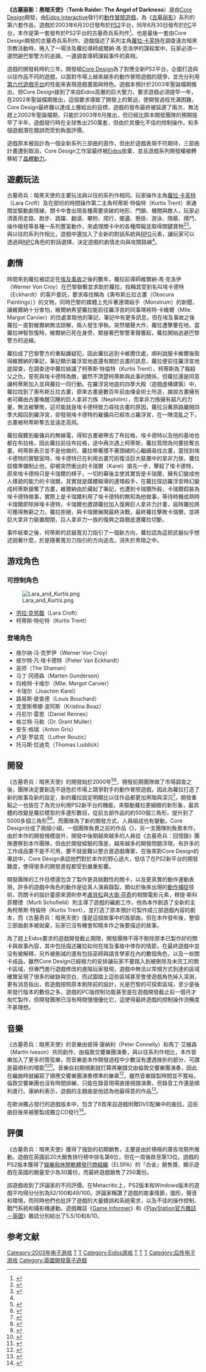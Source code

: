 {{noteTA
|G1=Games
|T=zh-hans:古墓丽影：黑暗天使;zh-hk:盜墓者羅拉：黑暗天使;zh-tw:古墓奇兵：暗黑天使;
|1=zh-hans:劳拉·克劳馥; zh-hant:蘿拉·卡芙特; zh-hk:羅拉·卡芙特;
|2=zh-hans:劳拉; zh-hant:蘿拉; zh-hk:羅拉;
}}
{{Infobox VG
| title = 古墓丽影：黑暗天使
| english =  Tomb Raider: The Angel of Darkness <ref group="註">註：这一代的英文标题中，在“Tomb Raider”之上加了一排小字：“Lara Croft”，也就是劳拉的姓名</ref>
| image = File:Tomb Raider The Angel of Darkness PS2 cover.jpg
| caption = 古墓丽影：黑暗天使的封面
| developer = Core Design<br>[[Beenox|Beenox]] <small>(Mac)</small>
| publisher = {{vgr|WW|[[Eidos|Eidos]]|CN|[[北京新天地|北京新天地]]|TW|[[英寶格|英寶格]]}}
| director = Jeremy Heath-Smith<ref name= "MakingOfVideo">{{cite web|url=https://archive.org/details/Tomb_Raider_Angel_of_Darkness-Making_Of_Movie|title=The Making Of Tomb Raider: Angel of Darkness (2003)|publisher=[[Internet_Archive|Internet Archive]]|date=15 January 2003|accessdate=13 March 2014}}</ref><br />Adrian Smith
| producer = Andrew Watt
| designer = Richard Morton
| artist = Andrea Gordella<ref name=staff>{{cite video game|title=Tomb Raider: The Angel of Darkness|developer=[[Core_Design|Core Design]]|publisher=[[Eidos_Interactive|Eidos Interactive]]|platform=[[PlayStation_2|PlayStation 2]], [[Microsoft_Windows|Microsoft Windows]]|date=20 June 2003|scene=Credits}}</ref>
| writer = Murti Schofield
| programmer = Richard Flower
| composer = Peter Connelly
| series = [[古墓奇兵系列|古墓奇兵系列]]
| engine =
| released = 2003年6月20日
| genre = 第三人稱動作冒險遊戲
| modes = 單人遊戲
| platforms = [[PlayStation_2|PlayStation 2]], [[Personal_Computer|PC]], [[Apple_Macintosh|Mac]]
}}

'''《古墓丽影：黑暗天使》'''（'''Tomb Raider: The Angel of Darkness'''）是由[[Core_Design|Core Design]]開發，由[[Eidos_Interactive|Eidos Interactive]]發行的[[動作冒險遊戲|動作冒險遊戲]]，為《[[盜墓者|古墓丽影]]》系列的第六套作品，遊戲於2003年6月20日發布於[[PS2|PS2]]平台，同年6月30日發布於[[个人电脑|PC]]平台，本作是第一套發布於PS2平台的古墓奇兵系列作<ref name= "GTRetro3">{{cite episode | title=Buried Alive | series=Ten Years of Tomb Raider: A GameTap Retrospective | serieslink=Ten Years of Tomb Raider: A GameTap Retrospective |credits = [[Will_Payne_(television_producer)|Will Payne]] (director), Will Payne & [[Mike_Benson_(screenwriter)|Mike Benson]] (writers) | network = [[GameTap|GameTap TV]] | number = 3}}</ref>。也是最後一套由Core Design開發的古墓奇兵系列作。遊戲描述了系列主角[[蘿拉·卡芙特|蘿拉·卡芙特]]在調查遠古暗黑宗教活動時，捲入了一場涉及蘿拉導師威爾納‧馮‧克洛伊的謀殺案中，玩家必須一邊閃避巴黎警方的追捕，一邊調查導師謀殺事件的真相。

遊戲的開發耗時約三年。開發組[[Core_Design|Core Design]]為了對應全新PS2平台，企圖打造與以往作品不同的遊戲，以面對市場上越來越多的動作冒險遊戲的競爭，並充分利用[[第六世代遊戲機|第六代遊戲平台]]的性能來表現遊戲畫面與特色。遊戲本預計於2003年聖誕檔期推出，但Core Design接到了來自Eidos高層的巨大壓力，要求遊戲必須提早一年，在2002年聖誕檔期推出，這個要求導致了開發上的緊迫，使開發過程充滿困難，Core Design最終難以達成上層給出的目標，遊戲的發布最終被延遲了兩次，無法趕上2002年聖誕檔期，只能於2003年6月推出，但已經比原本開發團隊的預期提早了半年，遊戲發行時在全球售出250萬套，但由於其優化不佳的控制操作，和多個遊戲潛在錯誤而受到負面評價。

遊戲原本被設計為一個全新系列三部曲的首作，但由於遊戲表現不符期待，三部曲計畫遭到取消，Core Design工作室最终被[[Eidos|Eidos]]放棄，並且遊戲系列開發權被轉移給了[[晶體動力|晶體動力]]。

== 遊戲玩法 ==
古墓奇兵：暗黑天使的主要玩法與以往的系列作相同。玩家操作主角[[蘿拉·卡芙特|蘿拉·卡芙特]]（Lara Croft）及在部份的時間操作第二主角柯蒂斯·特倫特（Kurtis Trent）來通關並驅動劇情線，關卡中會出現各種需要突破的地形、門鎖、機關與敵人，玩家必須善用走路、跑步、跳躍、翻滾、攀附、爬行、擺盪、懸掛、游泳、隱蔽、搏鬥、操作槍枝等各種一系列豐富動作，來處理關卡中的各種障礙並取得關鍵寶物<ref name= "GSwalkthrough">{{cite web|url=http://www.gamespot.com/articles/tomb-raider-angel-of-darkness-walkthrough/1100-6071468/|title=Tomb Raider: Angel of Darkness Walkthrough|author=Radclyff, Doug|website=[[GameSpot|GameSpot]]|date=14 July 2003|accessdate=2 February 2014|archive-date=2018-08-28|archive-url=https://web.archive.org/web/20180828035430/https://www.gamespot.com/articles/tomb-raider-angel-of-darkness-walkthrough/1100-6071468/|dead-url=no}}</ref><ref name= "IGNhandson">{{cite web|url=https://uk.ign.com/articles/2003/01/14/tomb-raider-hands-on-2|title=Tomb Raider: Hands-on|author=Perry, Douglas C.|website=[[IGN|IGN]]|date=14 January 2003|accessdate=31 January 2014}}</ref>。與以往的系列作相比，遊戲中還加入了全新的對話系統與[[电子角色扮演游戏|RPG]]元素，讓玩家可以透過與[[NPC|NPC]]角色的對話選擇，決定遊戲的劇情走向與攻關路線<ref name="gspot"/>。

== 劇情 ==
時間來到蘿拉被認定在[[古墓丽影：最后的启示|埃及事故]]之後的數年，蘿拉前導師維爾納‧馮‧克洛伊（Werner Von Croy）在巴黎聯繫並求助於蘿拉，指稱其受到名叫埃卡德特（Eckhardt）的客戶委託，要求尋找稱為《奧布斯丘拉古畫（Obscura Paintings）》的文物，同時巴黎的媒體上充斥著連環殺手（Monstrum）的新聞，讓維爾納十分害怕，維爾納希望蘿拉能前往羅浮宮的同事瑪格特‧卡維爾（Mlle. Margot Carvier）的住處拿取他的筆記，筆記中有更多訊息，但在埃及事故之後蘿拉一直對維爾納無法諒解，兩人發生爭執，突然槍聲大作，蘿拉遭擊暈在地，當蘿拉神智恢復時，維爾納已死在身旁，緊接著巴黎警車聲響起，蘿拉開始逃避巴黎警方的追緝。

蘿拉成了巴黎警方的重點嫌疑犯，因此蘿拉逃到卡維爾住處，順利說服卡維爾後取得維爾納的筆記，筆記顯示羅浮宮地底還有關於古畫的訊息，蘿拉便前往羅浮宮地底探查，在調查途中蘿拉結識了柯蒂斯‧特倫特（Kurtis Trent），柯蒂斯為了報殺父之仇，誓死與埃卡德特為敵，雖然不清楚柯蒂斯與此事的關係，但蘿拉還是同意讓柯蒂斯加入並與蘿拉一同行動。在羅浮宮地底的四季大殿（遊戲虛構建築）中，蘿拉找到了奧布斯丘拉古畫，原來古畫是數百年前由煉金術士所造，據說古畫擁有者可藉由古畫喚醒沉睡的巨人拿非力族（Nephilim），而拿非力族擁有超凡的力量，無法被擊敗，這可能就是埃卡德特致力尋找古畫的原因，蘿拉沿著原路離開四季大殿回到羅浮宮，卻發現埃卡德特的雇傭兵已經攻占羅浮宮，在一陣混亂之下，古畫被柯蒂斯奪去並遠走高飛。

蘿拉窺聽到雇傭兵的無線電，得知古畫被帶去了布拉格，埃卡德特以及他的基地也都在布拉格，因此蘿拉前往布拉格，途中再次遇上柯蒂斯，蘿拉質問為何要掠奪古畫，柯蒂斯表示並不是他做的，蘿拉帶著摸不著頭緒的心繼續尋找古畫，當找到埃卡德特的實驗室時，埃卡德特已在利用古畫咒術復活巨大裝置中的拿非力族，蘿拉拔槍準備制止他，卻被突然衝出的卡瑞爾（Karel）搶先一步，擊殺了埃卡德特，原來埃卡德特只是卡瑞爾的棋子，一切的幕後主使其實皆是卡瑞爾，擁有幻變成他人樣貌的能力的卡瑞爾，其實就是媒體報導的連環殺手，在蘿拉探訪羅浮宮時幻變成柯蒂斯搶奪了古畫，維爾納由於藏起了筆記，也遭到卡瑞爾所殺，卡瑞爾假裝為埃卡德特做事，實際上是卡瑞爾利用了埃卡德特的無知為他做事，等待時機成熟時卡瑞爾即除掉埃卡德特，卡瑞爾也邀請蘿拉加入復興巨人拿非力計畫，屆時蘿拉將可獲得無窮之力，蘿拉拒絕，與卡瑞爾展開最終決戰，最終蘿拉擊敗卡瑞爾，並將巨大拿非力裝置關閉，巨人拿非力一族的復興之路徹底遭蘿拉切斷。

事件結束之後，柯蒂斯的武器寬刃刀指引了一個新方向，蘿拉認為這把武器似乎想述說著什麼，於是隨著寬刃刀指引的方向追去，消失於黑暗之中。

== 游戏角色 ==
=== 可控制角色 ===
[[File:Lara_and_Kurtis.png|thumb]]
* [[蘿拉·卡芙特|劳拉·克劳馥]]（Lara Croft）
* 柯蒂斯·特伦特（Kurtis Trent）

=== 登場角色 ===
* 维尔纳·冯·克罗伊（Werner Von Croy）
* 彼尔特·凡·埃卡德特（Pieter Van Eckhardt）
* 巫师（The Shaman）
* 马丁·冈德森（Marten Gunderson）
* 玛格特·卡维尔（Mlle. Margot Carvier）
* 卡瑞尔（Joachim Karel）
* 路易斯·彼查德（Louis Bouchard）
* 克里斯蒂娜·波阿斯（Kristina Boaz）
* 丹尼尔·雷恩（Daniel Rennes）
* 格兰特·马勒（Dr. Grant Muller）
* 安东·格瑞（Anton Gris）
* 卢瑟·罗兹克（Luther Rouzic）
* 托马斯·拉迪克（Thomas Luddick）

== 開發 ==
《古墓奇兵：暗黑天使》的開發始於2000年<ref name="BBCNews">{{cite news |last=Hermida |first=Alfred |url=http://news.bbc.co.uk/2/hi/entertainment/3042100.stm |title=No salvation for Angel of Darkness |work=BBC News |date=4 July 2003 |accessdate=6 July 2012 |archive-date=2016-03-06 |archive-url=https://web.archive.org/web/20160306131207/http://news.bbc.co.uk/2/hi/entertainment/3042100.stm |dead-url=no }}</ref><ref name="TRng">{{cite web|url=https://uk.ign.com/articles/2001/02/17/tomb-raider-next-generation|title=Tomb Raider Next Generation|author=IGN Staff|website=[[IGN|IGN]]|date=16 February 2001|accessdate=26 June 2013}}</ref>，開發前期團隊做了市場調查之後，團隊決定要創造不遜色於市場上競爭對手的動作冒險遊戲，因此為蘿拉打造了新的故事及新的設定，新的蘿拉設定明顯比以往作品都更加黑暗與深沉<ref name="OPM-63-Lara">{{Cite journal| journal = [[Official_U.S._PlayStation_Magazine|Official U.S. PlayStation Magazine]]| issue = 63| date = December 2002| title = Spin: Where's Lara| publisher = [[Ziff_Davis|Ziff Davis]]| page = 65| first = Karen| last = Jones}}</ref>，開發重點之一也放在了為充分利用PS2新平台的機能，來驅動蘿拉更細緻的新形象，最具體的改變是蘿拉模型的多邊形數目，從前五部作品的約500個三角形，提升到了5000多個三角形<ref name="PSM-88-7Years">{{Cite journal| journal = [[PlayStation:_The_Official_Magazine|PlayStation Magazine]]| publisher = [[Future_plc|US Imagine Publishing]]| author = Staff| title = 7 Years of PSM| pages = 37–38| issue = 88|date=September 2004}}</ref><ref name="PSM-68-Preview">{{Cite journal| journal = [[PlayStation:_The_Official_Magazine|PlayStation Magazine]]| publisher = [[Future_plc|US Imagine Publishing]]| author = Staff| title = Tomber Raider: Out of the Darkness| pages = 41–46| issue = 68|date=February 2003}}</ref>。而團隊為了新的開發方式，人員組成也有變動，Core Design分成了兩個小組，一個團隊負責之前的作品《{{le|古墓奇兵：回憶錄|Tomb Raider Chronicles|古墓奇兵：回憶錄}}》，另一支團隊則負責本作，由於本作的開發規模提升，開發中後期越來越多的人員從《古墓奇兵：回憶錄》團隊遷移到本作團隊，但由於開發經驗的落差，越來越多的開發問題浮現，有許多的工作成品要不是不可用，要不就是難以整合進遊戲專案，在後來對Core Design的專訪中，Core Design承認他們對於本作的野心過大，低估了在PS2新平台的開發難度，使得很多的開發進程都受到嚴重影響。

開發團隊的工作目標還包含了製作更具挑戰性的關卡，以及更真實的動作運動表現，許多的遊戲中角色的動作是從真人演員錄製，類似於後來出現的[[動作捕捉|動作捕捉]]技術，而關卡的設計靈感來源則參考[[盧貝松|盧貝松]]與[[大衛·芬奇|大衛·芬奇]]的相關電影元素，穆提‧斯科菲爾德（Murti Schofield）則主導了遊戲的編劇工作，他為本作創造了全新的主角柯蒂斯‧特倫特（Kurtis Trent），並打造了原本預計可製作成三部遊戲內容的劇本，而《古墓奇兵：暗黑天使》僅是這個故事中的首部曲，但在本作發布後，整個三部曲劇本被拋棄，玩家已沒有機會知曉本作之後要描述的故事。

為了趕上Eidos要求的遊戲開發截止期限，開發團隊不得不刪除原本已製作好的關卡與故事內容，其中包括描述羅拉如何在埃及事故中倖存的情節，在最終遊戲中並沒有被解釋，另外被刪減的還有包括巫師與語言學家在內的數個角色，以及一些關卡成品，雖然Core Design已經極力的安排讓玩家不要踏入到被刪除及未完工的關卡區域，但專門進行遊戲修改的進階玩家發現，遊戲中無法以常規方式到達的區域確實呈現了很多的破缺與空白，而試圖踏上這些區域甚至會使遊戲角色掉入深淵，更有消息指出，若遊戲按照原本剔除前的設計，光是巴黎的可探索區域，至少是後來發行版本的數倍之多。遊戲的PC版控制功能甚至是在遊戲開發截止前一個月才匆忙製作，但開發團隊已沒有時間慢慢優化它，這使得最終遊戲的控制操作流暢度不甚理想。

== 音樂 ==
《古墓奇兵：暗黑天使》的音樂由彼得‧康納利（Peter Connelly）和馬丁‧艾維森（Martin Iveson）共同創作，由倫敦交響樂團演奏，與以往系列作相比，本作音樂加入了更多的管弦樂，而音樂是本作開發過程中少數沒有遭遇挫折的部分，可謂是最順利的環節<ref name= "EdgeMakingof">{{cite web|url=http://www.edge-online.com/features/making-tomb-raider-angel-darkness/|title=Making Of: Tomb Raider: The Angel Of Darkness|author=Edge Staff|publisher=[[Edge_Online|Edge Online]]|date=17 January 2011|accessdate=16 December 2013|archiveurl=https://web.archive.org/web/20130531052922/http://www.edge-online.com/features/making-tomb-raider-angel-darkness/|archivedate=2013-05-31|dead-url=no}}</ref><ref name="TRAODguide">{{cite web|url=http://cdn.akamai.steamstatic.com/steam/apps/225020/manuals/manual.pdf?t=1447081238|title=Tomb Raider: The Angel of Darkness PC Manual|publisher=[[Steam_(software)|Steam]]|date=2003|accessdate=28 November 2015|archiveurl=https://web.archive.org/web/20151128191426/http://cdn.akamai.steamstatic.com/steam/apps/225020/manuals/manual.pdf?t=1447081238|archivedate=2015-11-28|dead-url=no}}</ref>。音樂自初期規劃就打算將樂譜交由倫敦交響樂團演奏，因此在編曲時就編寫了順應交響樂團演奏標準的樂章<ref>{{Cite web |url=https://www.the-arcade.ie/2016/09/interview-peter-connelly-composer/ |title=存档副本 |access-date=2020-08-19 |archive-date=2020-09-21 |archive-url=https://web.archive.org/web/20200921145744/https://www.the-arcade.ie/2016/09/interview-peter-connelly-composer/ |dead-url=no }}</ref>，雖然音樂錄製時間並不寬裕，倫敦交響樂團也沒有時間排練，只能在錄音現場直接視譜演奏，但錄音工作還是順利進行。康納利表示，遊戲的主題曲是他認為他最得意的作品<ref name="ConnollyInterview">{{cite web|url=http://www.tombraidersoundtrack.com/interview_connelly.asp|title=An Interview With Peter Connelly|publisher=Planet Lara|date=2007|accessdate=1 August 2018|archiveurl=https://web.archive.org/web/20070710131624/http://www.tombraidersoundtrack.com/interview_connelly.asp|archivedate=2007-07-10|dead-url=yes}}</ref>。

在歐洲獨占發行的遊戲版本中，包含了8首來自遊戲附贈DVD配樂中的曲目。這些曲目後來被壓製成獨立CD發行<ref>{{cite web | url = http://www.game-ost.com/albums/1243/tomb_raider_the_angel_of_darkness_-_the_official_soundtrack/ | title = Tomb Raider: The Angel of Darkness - The Official Soundtrack | publisher = Game-OST | accessdate = 13 December 2010 | archive-date = 2017-06-30 | archive-url = https://web.archive.org/web/20170630090407/http://www.game-ost.com/albums/1243/tomb_raider_the_angel_of_darkness_-_the_official_soundtrack/ | dead-url = no }}</ref>。

== 評價 ==
{{Video game reviews
| PC = True
| PS2 = True
| na = True
| EuroG_PS2 = 4/10<ref name="eurog">{{cite web |last=Reed |first=Kristan |url=http://www.eurogamer.net/articles/r_tombraideraod_ps2 |title=Tomb Raider: Angel of Darkness Review • Reviews • PlayStation 2 • |publisher=Eurogamer.net |date=25 June 2003 |accessdate=6 July 2012 |archive-date=2020-07-09 |archive-url=https://web.archive.org/web/20200709000238/https://www.eurogamer.net/articles/r_tombraideraod_ps2 |dead-url=no }}</ref>
| GI_PS2 = 5.5/10<ref name="gameinformer">{{cite journal|journal=[[Game_Informer|Game Informer]]|title=Tomb Raider: The Angel of Darkness|issue=124|date=August 2003|page=90}}</ref>
| GameRev_PS2 = C-<ref name= "GRreview">{{cite web|url=http://www.gamerevolution.com/review/tomb-raider-aod|title=Tomb Raider: Angel of Darkness Review|author=White, A. A.|publisher=[[Game_Revolution|Game Revolution]]|date=1 July 2003|accessdate=1 February 2014|archive-date=2016-03-03|archive-url=https://web.archive.org/web/20160303222013/http://www.gamerevolution.com/review/tomb-raider-aod|dead-url=no}}</ref>
| GSpot_PC = 6.1/10<ref>{{cite web |url=http://www.gamespot.com/lara-croft-tomb-raider-the-angel-of-darkness/reviews/tomb-raider-the-angel-of-darkness-review-6070883/ |title=Tomb Raider: The Angel of Darkness PC Review |website=[[GameSpot|GameSpot]] |date=1 July 2003 |accessdate=6 July 2012 |archive-date=2013-08-07 |archive-url=https://web.archive.org/web/20130807043838/http://www.gamespot.com/lara-croft-tomb-raider-the-angel-of-darkness/reviews/tomb-raider-the-angel-of-darkness-review-6070883/ |dead-url=no }}</ref>
| GSpot_PS2 = 6.5/10<ref name="gspot">{{cite web |author=Kasavin, Greg |url=http://www.gamespot.com/lara-croft-tomb-raider-the-angel-of-darkness/reviews/tomb-raider-the-angel-of-darkness-review-6030493/ |title=Tomb Raider: The Angel of Darkness PS2 Review |publisher=GameSpot.com |date=20 June 2003 |accessdate=6 July 2012 |archive-date=2013-07-29 |archive-url=https://web.archive.org/web/20130729031507/http://www.gamespot.com/lara-croft-tomb-raider-the-angel-of-darkness/reviews/tomb-raider-the-angel-of-darkness-review-6030493/ |dead-url=no }}</ref>
| GRadar_PS2 = 78%<ref name="GRadar">{{cite web |url=http://gamesradar.msn.co.uk/reviews/default.asp?subsectionid=166&articleid=65547&pagetype=2 |archiveurl=https://web.archive.org/web/20031023110245/http://gamesradar.msn.co.uk/reviews/default.asp?subsectionid=166&articleid=65547&pagetype=2 |archivedate=2003-10-23 |title=GamesRadar - Tomb Raider: Angel of Darkness review |publisher=GamesRadar |date=23 October 2003 |accessdate=6 July 2012 |dead-url=no }}</ref>
| IGN_PC = 5.3/10<ref>{{cite web|author=Perry, Douglas C. |url=https://uk.ign.com/articles/2003/07/10/tomb-raider-angel-of-darkness-review |title=Tomb Raider: Angel of Darkness Review - PC Review at IGN |website=[[IGN|IGN]] |date=10 June 2003 |accessdate=6 July 2012}}</ref>
| IGN_PS2 = 5.3/10<ref name="ign3">{{cite web|author=Perry, Douglas C. |url=https://uk.ign.com/articles/2003/06/24/tomb-raider-the-angel-of-darkness |title=Tomb Raider: The Angel of Darkness - PlayStation 2 Review at IGN |website=[[IGN|IGN]] |date=24 June 2003 |accessdate=6 July 2012}}</ref>
| MC_PC = 49/100<ref name=MCPC>{{cite web |url=https://www.metacritic.com/game/pc/lara-croft-tomb-raider-the-angel-of-darkness |title=Tomb Raider: The Angel of Darkness for PC Reviews, Ratings, Credits, and More at Metacritic |publisher=Metacritic.com |date= |accessdate=1 August 2011 |archive-date=2019-11-19 |archive-url=https://web.archive.org/web/20191119220125/https://www.metacritic.com/game/pc/lara-croft-tomb-raider-the-angel-of-darkness |dead-url=no }}</ref>
| MC_PS2 = 52/100<ref name=MCPS2>{{cite web |url=https://www.metacritic.com/game/playstation-2/lara-croft-tomb-raider-the-angel-of-darkness |title=Tomb Raider: The Angel of Darkness for PlayStation 2 Reviews, Ratings, Credits, and More at Metacritic |publisher=Metacritic.com |date= |accessdate=1 August 2011 |archive-date=2020-12-02 |archive-url=https://web.archive.org/web/20201202093932/https://www.metacritic.com/game/playstation-2/lara-croft-tomb-raider-the-angel-of-darkness |dead-url=no }}</ref>
}}

《古墓奇兵：暗黑天使》獲得了強勁的初期銷售，主要是由於積極的廣告攻勢所推動。遊戲在英國前20大銷售排行榜中排名第6位，但在一周後跌至第13位。遊戲的PS2版本獲得了[[娛樂和休閒軟體發行商組織|娛樂和休閒軟體發行商組織]]（ELSPA）的「白金」銷售獎，顯示遊戲在英國的銷量至少為30萬份，而最終遊戲銷售了250萬份。

該遊戲收到了評論家的不同評價。在Metacritic上，PS2版本和Windows版本的遊戲平均得分分別為52/100和49/100。評論家稱讚了遊戲的故事情節，圖形，聲音和環境，而同時他們也批評了遊戲的大量錯誤和系統需求，以及不佳的操作控制、戰鬥系統和攝影機運動。遊戲雜誌《[[Game_Informer|Game Informer]]》和《[[PlayStation官方雜誌－英國|PlayStation官方雜誌－英國]]》雜誌分別給出了5.5/10和8/10。

== 参考文献 ==
{{reflist|group="註"}}
{{reflist}}

{{古墓丽影系列}}
{{DEFAULTSORT:Tomb Raider, The Angel of Darkness}}
[[Category:2003年电子游戏|Category:2003年电子游戏]]
[[Category:第三人称射击游戏|T]]
[[Category:古墓奇兵系列電子遊戲|T]]
[[Category:Eidos游戏|Category:Eidos游戏]]
[[Category:Windows遊戲|T]]
[[Category:PlayStation_2游戏|T]]
[[Category:MacOS遊戲|T]]
[[Category:后传电子游戏|Category:后传电子游戏]]
[[Category:英國開發電子遊戲|Category:英國開發電子遊戲]]